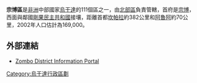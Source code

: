 {{Infobox settlement
|name=宗博區
|settlement_type=
|native_name      =
|nickname           = 
|image_skyline      
|image_size          = 
|image_caption       =
|image_flag         = 
|image_seal         =
|image_map          = 
|map_caption        = 
|coordinates_region   = UG
|subdivision_type1  = 國家
|subdivision_name1  = {{flag|Uganda}}
|subdivision_type2  = 地理區
|subdivision_name2  = [[北部區_(烏干達)|北部區]]
|subdivision_type3  = 首府
|subdivision_name3 = [[宗博|宗博]]
|subdivision_type4 = 
|subdivision_name4 = 
|leader_title        =
|leader_name        =
|established_title  =
|established_date   = 
|area_magnitude     = 
|area_total_km2         =  
|area_land_km2          = 
|area_water_km2         = 
|population_as_of   = 2002估計
|population_note    = 
|population_total   =169000
|population_metro   = 
|population_density_km2 =
|timezone           =[[東非時間|東非時間]]
|utc_offset         = +3
|timezone_DST       = 
|utc_offset_DST     = 
|latd=02|latm=30|lats=|latNS=N
|longd=30|longm=54|longs=|longEW=E
|elevation_m          = 
|blank_name             =
|blank_info             =
|website            = [http://www.zombo.go.ug]
|footnotes          = 
}}

'''宗博區'''是[[非洲|非洲]]中部國家[[烏干達|烏干達]]的111個區之一，由[[北部區_(烏干達)|北部區]]負責管轄，首府是[[宗博|宗博]]，西面與鄰國[[剛果民主共和國|剛果民主共和國]]接壤，距離首都[[坎帕拉|坎帕拉]]約382公里和[[阿魯阿|阿魯阿]]約70公里，2002年人口估計為169,000。

==外部連結==
* [http://www.zombo.go.ug  Zombo District Information Portal]{{Wayback|url=http://www.zombo.go.ug/ |date=20181025105300 }}
{{coord|02|30|N|30|54|E|region:UG_type:adm1st|display=title}}

{{Uganda-stub}}
{{烏干達行政區劃}}

[[Category:烏干達行政區劃|Category:烏干達行政區劃]]